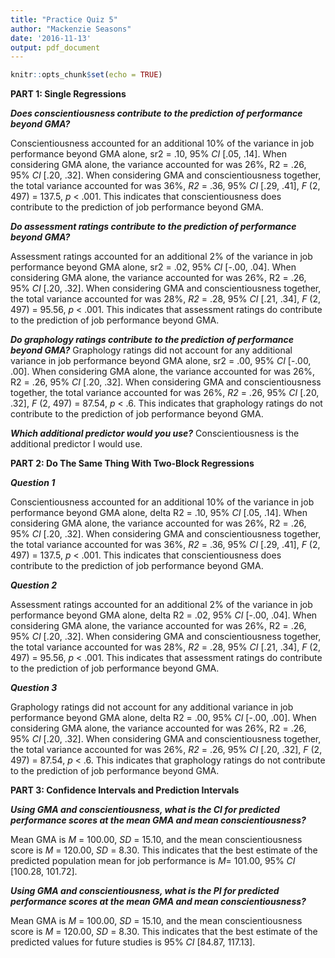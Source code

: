 ```yaml
---
title: "Practice Quiz 5"
author: "Mackenzie Seasons"
date: '2016-11-13'
output: pdf_document
---
```


```r
knitr::opts_chunk$set(echo = TRUE)
```

**PART 1: Single Regressions**


***Does conscientiousness contribute to the prediction of performance beyond GMA?***

Conscientiousness accounted for an additional 10% of the variance in job performance beyond GMA alone, sr2 = .10, 95% *CI* [.05, .14]. When considering GMA alone, the variance accounted for was 26%, R2 = .26, 95% *CI* [.20, .32]. When considering GMA and conscientiousness together, the total variance accounted for was 36%, *R2* = .36, 95% *CI* [.29, .41], *F* (2, 497) = 137.5, *p* < .001. This indicates that conscientiousness does contribute to the prediction of job performance beyond GMA.

***Do assessment ratings contribute to the prediction of performance beyond GMA?***

Assessment ratings accounted for an additional 2% of the variance in job performance beyond GMA alone, sr2 = .02, 95% *CI* [-.00, .04]. When considering GMA alone, the variance accounted for was 26%, R2 = .26, 95% *CI* [.20, .32]. When considering GMA and conscientiousness together, the total variance accounted for was 28%, *R2* = .28, 95% *CI* [.21, .34], *F* (2, 497) = 95.56, *p* < .001. This indicates that assessment ratings do contribute to the prediction of job performance beyond GMA.

***Do graphology ratings contribute to the prediction of performance beyond GMA?***
Graphology ratings did not account for any additional variance in job performance beyond GMA alone, sr2 = .00, 95% *CI* [-.00, .00]. When considering GMA alone, the variance accounted for was 26%, R2 = .26, 95% *CI* [.20, .32]. When considering GMA and conscientiousness together, the total variance accounted for was 26%, *R2* = .26, 95% *CI* [.20, .32], *F* (2, 497) = 87.54, *p* < .6. This indicates that graphology ratings do not contribute to the prediction of job performance beyond GMA.

***Which additional predictor would you use?***
Conscientiousness is the additional predictor I would use.


**PART 2: Do The Same Thing With Two-Block Regressions**


***Question 1***

Conscientiousness accounted for an additional 10% of the variance in job performance beyond GMA alone, delta R2 = .10, 95% *CI* [.05, .14]. When considering GMA alone, the variance accounted for was 26%, R2 = .26, 95% *CI* [.20, .32]. When considering GMA and conscientiousness together, the total variance accounted for was 36%, *R2* = .36, 95% *CI* [.29, .41], *F* (2, 497) = 137.5, *p* < .001. This indicates that conscientiousness does contribute to the prediction of job performance beyond GMA.

***Question 2***

Assessment ratings accounted for an additional 2% of the variance in job performance beyond GMA alone, delta R2 = .02, 95% *CI* [-.00, .04]. When considering GMA alone, the variance accounted for was 26%, R2 = .26, 95% *CI* [.20, .32]. When considering GMA and conscientiousness together, the total variance accounted for was 28%, *R2* = .28, 95% *CI* [.21, .34], *F* (2, 497) = 95.56, *p* < .001. This indicates that assessment ratings do contribute to the prediction of job performance beyond GMA.

***Question 3***

Graphology ratings did not account for any additional variance in job performance beyond GMA alone, delta R2 = .00, 95% *CI* [-.00, .00]. When considering GMA alone, the variance accounted for was 26%, R2 = .26, 95% *CI* [.20, .32]. When considering GMA and conscientiousness together, the total variance accounted for was 26%, *R2* = .26, 95% *CI* [.20, .32], *F* (2, 497) = 87.54, *p* < .6. This indicates that graphology ratings do not contribute to the prediction of job performance beyond GMA.


**PART 3: Confidence Intervals and Prediction Intervals**


***Using GMA and conscientiousness, what is the CI for predicted performance scores at the mean GMA and mean conscientiousness?***

Mean GMA is *M* = 100.00, *SD* = 15.10, and the mean conscientiousness score is *M* = 120.00, *SD* = 8.30. This indicates that the best estimate of the predicted population mean for job performance is *M*= 101.00, 95% *CI* [100.28, 101.72].

***Using GMA and conscientiousness, what is the PI for predicted performance scores at the mean GMA and mean conscientiousness?***

Mean GMA is *M* = 100.00, *SD* = 15.10, and the mean conscientiousness score is *M* = 120.00, *SD* = 8.30. This indicates that the best estimate of the predicted values for future studies is 95% *CI* [84.87, 117.13].









